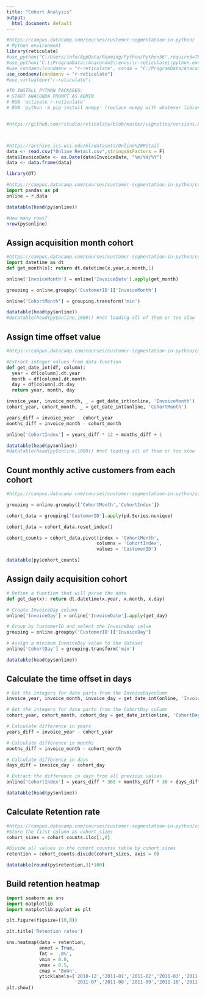 ```yaml
---
title: "Cohort Analysis"
output:
  html_document: default
---
```


```r
#https://campus.datacamp.com/courses/customer-segmentation-in-python/
# Python environment
library(reticulate)
#use_python("C:/Users/info/AppData/Roaming/Python/Python36",required=TRUE)
#use_python('C:\\ProgramData\\Anaconda3\\envs\\r-reticulate\\python.exe')
#use_condaenv(condaenv = "r-reticulate", conda = "C:/ProgramData/Anaconda3/envs/r-reticulate/python.exe")
use_condaenv(condaenv = "r-reticulate")
#use_virtualenv("r-reticulate")

#TO INSTALL PYTHON PACKAGES:
# START ANACONDA PROMPT AS ADMIN
# RUN 'activate r-reticulate'
# RUN 'python -m pip install numpy' (replace numpy with whatever library)


#https://github.com/rstudio/reticulate/blob/master/vignettes/versions.Rmd



#https://archive.ics.uci.edu/ml/datasets/Online%20Retail
data <- read.csv("Online Retail.csv",stringsAsFactors = F)
data$InvoiceDate <- as.Date(data$InvoiceDate, "%m/%d/%Y")
data <- data.frame(data)

library(DT)
```


```python
#https://campus.datacamp.com/courses/customer-segmentation-in-python/cohort-analysis?ex=3
import pandas as pd
online = r.data
```


```r
datatable(head(py$online))

#How many rows?
nrow(py$online)
```

## Assign acquisition month cohort
```python
#https://campus.datacamp.com/courses/customer-segmentation-in-python/cohort-analysis?ex=3
import datetime as dt
def get_month(x): return dt.datetime(x.year,x.month,1)

online['InvoiceMonth'] = online['InvoiceDate'].apply(get_month)

grouping = online.groupby('CustomerID')['InvoiceMonth']

online['CohortMonth'] = grouping.transform('min')
```

```r
datatable(head(py$online))
#datatable(head(py$online,1000)) #not loading all of them or too slow
```


## Assign time offset value
```python
#https://campus.datacamp.com/courses/customer-segmentation-in-python/cohort-analysis?ex=3

#Extract integer values from data function
def get_date_int(df, column):
  year = df[column].dt.year
  month = df[column].dt.month
  day = df[column].dt.day
  return year, month, day

invoice_year, invoice_month, _ = get_date_int(online, 'InvoiceMonth')
cohort_year, cohort_month, _ = get_date_int(online, 'CohortMonth')

years_diff = invoice_year - cohort_year
months_diff = invoice_month - cohort_month

online['CohortIndex'] = years_diff * 12 + months_diff + 1
```

```r
datatable(head(py$online))
#datatable(head(py$online,1000)) #not loading all of them or too slow
```


## Count monthly active customers from each cohort
```python
#https://campus.datacamp.com/courses/customer-segmentation-in-python/cohort-analysis?ex=3

grouping = online.groupby(['CohortMonth','CohortIndex'])

cohort_data = grouping['CustomerID'].apply(pd.Series.nunique)

cohort_data = cohort_data.reset_index()

cohort_counts = cohort_data.pivot(index = 'CohortMonth',
                                 columns = 'CohortIndex',
                                 values = 'CustomerID')
```

```r
datatable(py$cohort_counts)
```


## Assign daily acquisition cohort

```python
# Define a function that will parse the date
def get_day(x): return dt.datetime(x.year, x.month, x.day) 

# Create InvoiceDay column
online['InvoiceDay'] = online['InvoiceDate'].apply(get_day) 

# Group by CustomerID and select the InvoiceDay value
grouping = online.groupby('CustomerID')['InvoiceDay'] 

# Assign a minimum InvoiceDay value to the dataset
online['CohortDay'] = grouping.transform('min')
```

```r
datatable(head(py$online))
```


## Calculate the time offset in days
```python
# Get the integers for date parts from the InvoiceDaycolumn
invoice_year, invoice_month, invoice_day = get_date_int(online, 'InvoiceDay')

# Get the integers for date parts from the CohortDay column
cohort_year, cohort_month, cohort_day = get_date_int(online, 'CohortDay')

# Calculate difference in years
years_diff = invoice_year - cohort_year

# Calculate difference in months
months_diff = invoice_month - cohort_month

# Calculate difference in days
days_diff = invoice_day - cohort_day

# Extract the difference in days from all previous values
online['CohortIndex'] = years_diff * 365 + months_diff * 30 + days_diff + 1
```

```r
datatable(head(py$online))
```

## Calculate Retention rate

```python
#https://campus.datacamp.com/courses/customer-segmentation-in-python/cohort-analysis?ex=7
#Store the first column as cohort_sizes
cohort_sizes = cohort_counts.iloc[:,0]

#Divide all values in the cohort_countss table by cohort_sizes
retention = cohort_counts.divide(cohort_sizes, axis = 0)
```

```r
datatable(round(py$retention,3)*100)
```


<!-- COMMENTED OUT BECAUSE PRODUCING 374 COLUMNS INSTEAD OF 13 LIKE IT SHOULD -->

<!-- ```{python} -->
<!-- #https://campus.datacamp.com/courses/customer-segmentation-in-python/cohort-analysis?ex=7 -->
<!-- grouping = online.groupby(['CohortMonth','CohortIndex']) -->

<!-- cohort_data = grouping['Quantity'].mean() -->

<!-- cohort_data = cohort_data.reset_index() -->

<!-- average_quantity = cohort_data.pivot(index = 'CohortMonth', -->
<!--                                  columns = 'CohortIndex', -->
<!--                                  values = 'Quantity') -->

<!-- average_quantity = average_quantity.round(1) -->
<!-- #average_quantity is only supposed to have 13 columns, but instead it has 373 -->
<!-- ``` -->


<!-- ```{r, echo=F} -->
<!-- datatable(py$average_quantity) -->
<!-- ``` -->


<!-- ## Calculate retention rate from scratch -->
<!-- ```{python} -->
<!-- # Count the number of unique values per customer ID -->
<!-- cohort_data = grouping['CustomerID'].apply(pd.Series.nunique).reset_index() -->

<!-- # Create a pivot  -->
<!-- cohort_counts = cohort_data.pivot(index='CohortMonth', columns='CohortIndex', values='CustomerID') -->

<!-- # Select the first column and store it to cohort_sizes -->
<!-- cohort_sizes = cohort_counts.iloc[:,0] -->

<!-- # Divide the cohort count by cohort sizes along the rows -->
<!-- retention = cohort_counts.divide(cohort_sizes, axis=0) -->
<!-- ``` -->

<!-- ## Calculate average price -->
<!-- ```{python} -->
<!-- # Create a groupby object and pass the monthly cohort and cohort index as a list -->
<!-- grouping = online.groupby(["CohortMonth", "CohortIndex"])  -->

<!-- # Calculate the average of the unit price column -->
<!-- cohort_data = grouping["UnitPrice"].mean() -->

<!-- # Reset the index of cohort_data -->
<!-- cohort_data = cohort_data.reset_index() -->

<!-- # Create a pivot  -->
<!-- average_quantity = cohort_data.pivot(index="CohortMonth", columns="CohortIndex", values="UnitPrice") -->
<!-- print(average_quantity.round(1)) -->
<!-- ``` -->

<!-- ```{r,echo=F} -->
<!-- datatable(round(py$average_quantity,digits = 1)) -->
<!-- ``` -->

## Build retention heatmap
```python
import seaborn as sns
import matplotlib
import matplotlib.pyplot as plt

plt.figure(figsize=(10,8))

plt.title('Retention rates')

sns.heatmap(data = retention,
            annot = True,
            fmt = '.0%',
            vmin = 0.0,
            vmax = 0.5,
            cmap = 'BuGn',
            yticklabels=['2010-12','2011-01','2011-02','2011-03','2011-04','2011-05','2011-06',
                         '2011-07','2011-08','2011-09','2011-10','2011-11','2011-12'])
plt.show()
```

<!-- # ```{r} -->
<!-- # #This uses dates as indexes correctly but is a popup -->
<!-- # sns$heatmap(py$retention,fmt = '.0%',cmap = 'BuGn') -->
<!-- # plt$show() -->
<!-- # ``` -->





